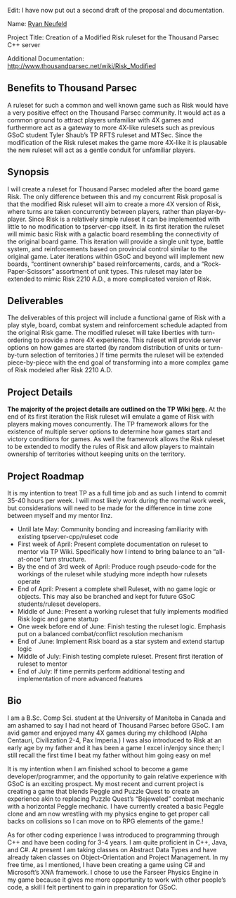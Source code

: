 Edit: I have now put out a second draft of the proposal and documentation.

Name: [[user:Jphr|Ryan Neufeld]] 

Project Title: Creation of a Modified Risk ruleset for the Thousand Parsec C++ server

Additional Documentation: http://www.thousandparsec.net/wiki/Risk_Modified

== Benefits to Thousand Parsec ==
A ruleset for such a common and well known game such as Risk would have a very positive effect on the Thousand Parsec community. It would act as a common ground to attract players unfamiliar with 4X games and furthermore act as a gateway to more 4X-like rulesets such as previous GSoC student Tyler Shaub’s TP RFTS ruleset and MTSec. Since the modification of the Risk ruleset makes the game more 4X-like it is plausable the new ruleset will act as a gentle conduit for unfamiliar players.


== Synopsis ==
I will create a ruleset for Thousand Parsec modeled after the board game Risk. The only difference between this and my concurrent Risk proposal is that the modified Risk ruleset will aim to create a more 4X version of Risk, where turns are taken concurrently between players, rather than player-by-player. Since Risk is a relatively simple ruleset it can be implemented with little to no modification to tpserver-cpp itself. In its first iteration the ruleset will mimic basic Risk with a galactic board resembling the connectivity of the original board game. This iteration will provide a single unit type, battle system, and reinforcements based on provincial control similar to the original game. Later iterations within GSoC and beyond will implement new boards, “continent ownership” based reinforcements, cards, and a “Rock-Paper-Scissors” assortment of unit types. This ruleset may later be extended to mimic Risk 2210 A.D., a more complicated version of Risk. 


== Deliverables ==
The deliverables of this project will include  a functional game of Risk with a play style, board, combat system and reinforcement schedule adapted from the original Risk game. The modified ruleset will take liberties with turn-ordering to provide a more 4X experience. This ruleset will provide server options on how games are started (by random distribution of units or turn-by-turn selection of territories.) If time permits the ruleset will be extended piece-by-piece with the end goal of transforming into a more complex game of Risk modeled after Risk 2210 A.D.


== Project Details ==
'''The majority of the project details are outlined on the TP Wiki [[Risk Modified|here]].''' At the end of its first iteration the Risk ruleset will emulate a game of Risk with players making moves concurrently. The TP framework allows for the existence of multiple server options to determine how games start and victory conditions for games. As well the framework allows the Risk ruleset to be extended to modify the rules of Risk and allow players to maintain ownership of territories without keeping units on the territory.


== Project Roadmap ==
It is my intention to treat TP as a full time job and as such I intend to commit 35-40 hours per week. I will most likely work during the normal work week, but considerations will need to be made for the difference in time zone between myself and my mentor llnz.
*Until late May: Community bonding and increasing familiarity with existing tpserver-cpp/ruleset code
*First week of April: Present complete documentation on ruleset to mentor via TP Wiki. Specifically how I intend to bring balance to an “all-at-once” turn structure.
*By the end of 3rd week of April: Produce rough pseudo-code for the workings of the ruleset while studying more indepth how rulesets operate
*End of April: Present a complete shell Ruleset, with no game logic or objects. This may also be branched and kept for future GSoC students/ruleset developers.
*Middle of June: Present a working ruleset that fully implements modified Risk logic and game startup
*One week before end of June: Finish testing the ruleset logic. Emphasis put on a balanced combat/conflict resolution mechanism
*End of June: Implement Risk board as a star system and extend startup logic
*Middle of July: Finish testing complete ruleset. Present first iteration of ruleset to mentor
*End of July: If time permits perform additional testing and implementation of more advanced features


== Bio ==
I am a B.Sc. Comp Sci. student at the University of Manitoba in Canada and am ashamed to say I had not heard of Thousand Parsec before GSoC. I am avid gamer and enjoyed many 4X games during my childhood (Alpha Centauri, Civilization 2-4, Pax Imperia.) I was also introduced to Risk at an early age by my father and it has been a game I excel in/enjoy since then; I still recall the first time I beat my father without him going easy on me!

It is my intention when I am finished school to become a game developer/programmer, and the opportunity to gain relative experience with GSoC is an exciting prospect. My most recent and current project is creating a game that blends Peggle and Puzzle Quest to create an experience akin to replacing Puzzle Quest’s “Bejeweled” combat mechanic with a horizontal Peggle mechanic. I have currently created a basic Peggle clone and am now wrestling with my physics engine to get proper call backs on collisions so I can move on to RPG elements of the game.!

As for other coding experience I was introduced to programming through C++ and have been coding for 3-4 years. I am quite proficient in C++, Java, and C#. At present I am taking classes on Abstract Data Types and have already taken classes on Object-Orientation and Project Management. In my free time, as I mentioned, I have been creating a game using C# and Microsoft’s XNA framework. I chose to use the Farseer Physics Engine in my game because it gives me more opportunity to work with other people’s code, a skill I felt pertinent to gain in preparation for GSoC.